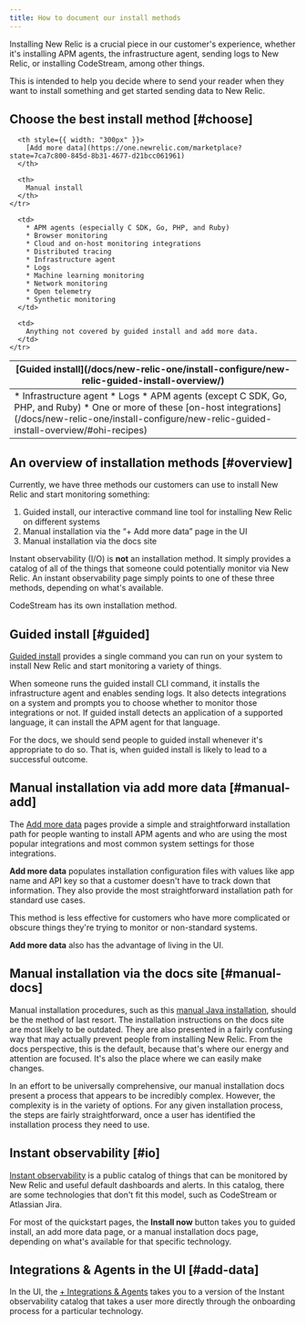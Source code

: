 ```yaml
---
title: How to document our install methods
---
```


Installing New Relic is a crucial piece in our customer's experience, whether it's installing APM agents, the infrastructure agent, sending logs to New Relic, or installing CodeStream, among other things.

This is intended to help you decide where to send your reader when they want to install something and get started sending data to New Relic.

## Choose the best install method [#choose]

<table>
  <thead>
    <tr>
      <th style={{ width: "300px" }}>
        [Guided install](/docs/new-relic-one/install-configure/new-relic-guided-install-overview/)
      </th>

      <th style={{ width: "300px" }}>
        [Add more data](https://one.newrelic.com/marketplace?state=7ca7c800-845d-8b31-4677-d21bcc061961)
      </th>

      <th>
        Manual install
      </th>
    </tr>
  </thead>

  <tbody>
    <tr>
      <td>
        * Infrastructure agent
        * Logs
        * APM agents (except C SDK, Go, PHP, and Ruby)
        * One or more of these [on-host integrations](/docs/new-relic-one/install-configure/new-relic-guided-install-overview/#ohi-recipes)
      </td>

      <td>
        * APM agents (especially C SDK, Go, PHP, and Ruby)
        * Browser monitoring
        * Cloud and on-host monitoring integrations
        * Distributed tracing
        * Infrastructure agent
        * Logs
        * Machine learning monitoring
        * Network monitoring
        * Open telemetry
        * Synthetic monitoring
      </td>

      <td>
        Anything not covered by guided install and add more data.
      </td>
    </tr>
  </tbody>
</table>

## An overview of installation methods [#overview]

Currently, we have three methods our customers can use to install New Relic and start monitoring something:

1. Guided install, our interactive command line tool for installing New Relic on different systems
2. Manual installation via the “+ Add more data” page in the UI
3. Manual installation via the docs site

Instant observability (I/O) is **not** an installation method. It simply provides a catalog of all of the things that someone could potentially monitor via New Relic. An instant observability page simply points to one of these three methods, depending on what's available.

CodeStream has its own installation method.

## Guided install [#guided]

[Guided install](/docs/new-relic-one/install-configure/new-relic-guided-install-overview/) provides a single command you can run on your system to install New Relic and start monitoring a variety of things.

When someone runs the guided install CLI command, it installs the infrastructure agent and enables sending logs. It also detects integrations on a system and prompts you to choose whether to monitor those integrations or not. If guided install detects an application of a supported language, it can install the APM agent for that language.

For the docs, we should send people to guided install whenever it's appropriate to do so. That is, when guided install is likely to lead to a successful outcome.

## Manual installation via add more data [#manual-add]

The [Add more data](https://one.newrelic.com/marketplace?state=7ca7c800-845d-8b31-4677-d21bcc061961) pages provide a simple and straightforward installation path for people wanting to install APM agents and who are using the most popular integrations and most common system settings for those integrations.

**Add more data** populates installation configuration files with values like app name and API key so that a customer doesn't have to track down that information. They also provide the most straightforward installation path for standard use cases.

This method is less effective for customers who have more complicated or obscure things they're trying to monitor or non-standard systems.

**Add more data** also has the advantage of living in the UI.

## Manual installation via the docs site [#manual-docs]

Manual installation procedures, such as this [manual Java installation](/docs/apm/agents/java-agent/installation/install-java-agent), should be the method of last resort. The installation instructions on the docs site are most likely to be outdated. They are also presented in a fairly confusing way that may actually prevent people from installing New Relic. From the docs perspective, this is the default, because that's where our energy and attention are focused. It's also the place where we can easily make changes.

In an effort to be universally comprehensive, our manual installation docs present a process that appears to be incredibly complex. However, the complexity is in the variety of options. For any given installation process, the steps are fairly straightforward, once a user has identified the installation process they need to use.

## Instant observability [#io]

[Instant observability](https://newrelic.com/instant-observability) is a public catalog of things that can be monitored by New Relic and useful default dashboards and alerts. In this catalog, there are some technologies that don't fit this model, such as CodeStream or Atlassian Jira.

For most of the quickstart pages, the **Install now** button takes you to guided install, an add more data page, or a manual installation docs page, depending on what's available for that specific technology.

## Integrations & Agents in the UI [#add-data]

In the UI, the [+ Integrations & Agents](https://one.newrelic.com/marketplace?state=7ca7c800-845d-8b31-4677-d21bcc061961) takes you to a version of the Instant observability catalog that takes a user more directly through the onboarding process for a particular technology.

